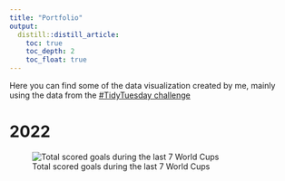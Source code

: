 ```yaml
---
title: "Portfolio"
output:
  distill::distill_article:
    toc: true
    toc_depth: 2
    toc_float: true
---
```


Here you can find some of the data visualization created by me, mainly using the
data from the [#TidyTuesday challenge](https://github.com/rfordatascience/tidytuesday)

# 2022

![Total scored goals during the last 7 World Cups](https://github.com/SebasSaenz/TidyTuesday/blob/main/plots/2022/world_cup.png)